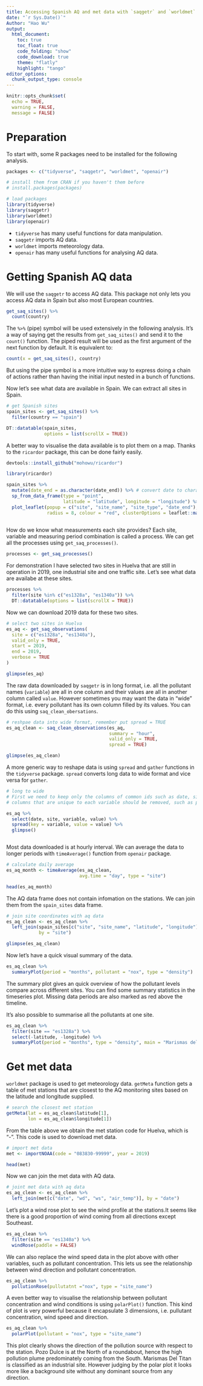 ```yaml
---
title: Accessing Spanish AQ and met data with `saqgetr` and `worldmet`
date: "`r Sys.Date()`"
Author: "Hao Wu"
output: 
  html_document:
    toc: true
    toc_float: true
    code_folding: "show"
    code_download: true
    theme: "flatly"
    highlight: "tango"
editor_options: 
  chunk_output_type: console
---
```


```r
knitr::opts_chunk$set(
  echo = TRUE,
  warning = FALSE,
  message = FALSE)
```

# Preparation

To start with, some R packages need to be installed for the following analysis. 

```r

packages <- c("tidyverse", "saqgetr", "worldmet", "openair")

# install them from CRAN if you haven't them before
# install.packages(packages)

# load packages
library(tidyverse)
library(saqgetr)
library(worldmet)
library(openair)

```

* `tidyverse` has many useful functions for data manipulation. 
* `saqgetr` imports AQ data.
* `worldmet` imports meteorology data.
* `openair` has many useful functions for analysing AQ data.

# Getting Spanish AQ data

We will use the `saqgetr` to access AQ data. This package not only lets you access AQ data in Spain but also most European countries.

```r

get_saq_sites() %>%
  count(country)

```

The `%>%` (pipe) symbol will be used extensively in the following analysis. It's a way of saying get the results from `get_saq_sites()` and send it to the `count()` function. The piped result will be used as the first argument of the next function by default. It is equivalent to:

``` r
count(x = get_saq_sites(), country)
```

But using the pipe symbol is a more intuitive way to express doing a chain of actions rather than having the initial input nested in a bunch of functions. 

Now let's see what data are available in Spain. We can extract all sites in Spain. 

```r

# get Spanish sites 
spain_sites <- get_saq_sites() %>%
  filter(country == "spain")

DT::datatable(spain_sites, 
              options = list(scrollX = TRUE))

```

A better way to visualise the data available is to plot them on a map. Thanks to the `ricardor` package, this can be done fairly easily.

```r
devtools::install_github("mohowu/ricardor")
```


```r

library(ricardor)

spain_sites %>%
  mutate(date_end = as.character(date_end)) %>% # convert date to character to allow it show up properly on the map
  sp_from_data_frame(type = "point", 
                     latitude = "latitude", longitude = "longitude") %>%
  plot_leaflet(popup = c("site", "site_name", "site_type", "date_end"),
               radius = 8, colour = "red", clusterOptions = leaflet::markerClusterOptions())
  

```

How do we know what measurements each site provides? Each site, variable and measuring period combination is called a process. We can get all the processes using `get_saq_processes()`. 

```r

processes <- get_saq_processes()

```

For demonstration I have selected two sites in Huelva that are still in operation in 2019, one industrial site and one traffic site. Let's see what data are availabe at these sites.

```r

processes %>%
  filter(site %in% c("es1328a", "es1340a")) %>%
  DT::datatable(options = list(scrollX = TRUE))

```


Now we can download 2019 data for these two sites.

```r

# select two sites in Huelva
es_aq <- get_saq_observations(
  site = c("es1328a", "es1340a"),
  valid_only = TRUE,
  start = 2019,
  end = 2019,
  verbose = TRUE
)

glimpse(es_aq)

```

The raw data downloaded by `saqgetr` is in long format, i.e. all the pollutant names (`variable`) are all in one column and their values are all in another column called `value`. However sometimes you may want the data in "wide" format, i.e. every pollutant has its own column filled by its values. You can do this using `saq_clean_obersations`.


```r
# reshpae data into wide format, remember put spread = TRUE
es_aq_clean <- saq_clean_observations(es_aq, 
                                      summary = "hour", 
                                      valid_only = TRUE, 
                                      spread = TRUE)

glimpse(es_aq_clean)
```

A more generic way to reshape data is using `spread` and `gather` functions in the `tidyverse` package. `spread` converts long data to wide format and vice versa for `gather`.

```r
# long to wide
# First we need to keep only the columns of common ids such as date, site.
# columns that are unique to each variable should be removed, such as process

es_aq %>%
  select(date, site, variable, value) %>%
  spread(key = variable, value = value) %>%
  glimpse()



```


Most data downloaded is at hourly interval. We can average the data to longer periods with `timeAverage()` function from `openair` package.

```r

# calculate daily average
es_aq_month <- timeAverage(es_aq_clean,
                           avg.time = "day", type = "site")

head(es_aq_month)

```


The AQ data frame does not contain infomation on the stations. We can join them from the `spain_sites` data frame.

```r

# join site coordinates with aq data
es_aq_clean <- es_aq_clean %>%
  left_join(spain_sites[c("site", "site_name", "latitude", "longitude")], 
            by = "site")

glimpse(es_aq_clean)

```

Now let's have a quick visual summary of the data.

```r

es_aq_clean %>%
  summaryPlot(period = "months", pollutant = "nox", type = "density")

```
 
The summary plot gives an quick overview of how the pollutant levels compare across different sites. You can find some summary statistics in the timeseries plot. Missing data periods are also marked as red above the timeline. 

It's also possible to summarise all the pollutants at one site.

```r

es_aq_clean %>%
  filter(site == "es1328a") %>%
  select(-latitude, -longitude) %>%
  summaryPlot(period = "months", type = "density", main = "Marismas del Titan")

```

# Get met data

`worldmet` package is used to get meteorology data. `getMeta` function gets a table of met stations that are closest to the AQ monitoring sites based on the latitude and longitude supplied. 

```r

# search the closest met station
getMeta(lat = es_aq_clean$latitude[1],
        lon = es_aq_clean$longitude[1])


```

From the table above we obtain the met station code for Huelva, which is "<USAF>-<WBAN>". This code is used to download met data.

```r

# import met data
met <- importNOAA(code = "083830-99999", year = 2019)

head(met)
```

Now we can join the met data with AQ data.

```r

# joint met data with aq data
es_aq_clean <- es_aq_clean %>%
  left_join(met[c("date", "wd", "ws", "air_temp")], by = "date")


```

Let's plot a wind rose plot to see the wind profile at the stations.It seems like there is a good proportion of wind coming from all directions except Southeast.

```r

es_aq_clean %>%
  filter(site == "es1340a") %>%
  windRose(paddle = FALSE)

```

We can also replace the wind speed data in the plot above with other variables, such as pollutant concentration. This lets us see the relationship between wind direction and pollutant concentration.

```r

es_aq_clean %>%
  pollutionRose(pullutatnt ="nox", type = "site_name")

```

A even better way to visualise the relationship between pollutant concentration and wind conditions is using `polarPlot()` function. This kind of plot is very powerful because it encapsulate 3 dimensions, i.e. pullutant concentration, wind speed and direction.

```r

es_aq_clean %>%
  polarPlot(pollutant = "nox", type = "site_name")

```

This plot clearly shows the direction of the pollution source with respect to the station. Pozo Dulce is at the North of a roundabout, hence the high pollution plume predominately coming from the South. Marismas Del Titan is classified as an industrial site. However judging by the polar plot it looks more like a background site without any dominant source from any direction. 


